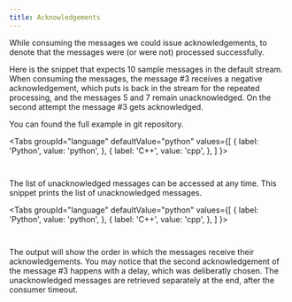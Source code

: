 ```yaml
---
title: Acknowledgements
---
```




While consuming the messages we could issue acknowledgements, to denote that the messages were (or were not) processed successfully.

Here is the snippet that expects 10 sample messages in the default stream. When consuming the messages, the message #3 receives a negative acknowledgement, which puts is back in the stream for the repeated processing, and the messages 5 and 7 remain unacknowledged. On the second attempt the message #3 gets acknowledged.

You can found the full example in git repository.

<Tabs
  groupId="language"
  defaultValue="python"
  values={[
    { label: 'Python', value: 'python', },
    { label: 'C++', value: 'cpp', },
  ]
}>
<TabItem value="python">

```python content="./versioned_examples/version-21.12.0/python/acknowledgements.py" snippetTag="consume"
```

</TabItem>

<TabItem value="cpp">

```cpp content="./versioned_examples/version-21.12.0/cpp/acknowledgements.cpp" snippetTag="consume"
```

</TabItem>
</Tabs>

The list of unacknowledged messages can be accessed at any time. This snippet prints the list of unacknowledged messages.

<Tabs
  groupId="language"
  defaultValue="python"
  values={[
    { label: 'Python', value: 'python', },
    { label: 'C++', value: 'cpp', },
  ]
}>
<TabItem value="python">

```python content="./versioned_examples/version-21.12.0/python/acknowledgements.py" snippetTag="print"
```

</TabItem>

<TabItem value="cpp">

```cpp content="./versioned_examples/version-21.12.0/cpp/acknowledgements.cpp" snippetTag="print"
```

</TabItem>
</Tabs>

The output will show the order in which the messages receive their acknowledgements. You may notice that the second acknowledgement of the message #3 happens with a delay, which was deliberatly chosen. The unacknowledged messages are retrieved separately at the end, after the consumer timeout.
